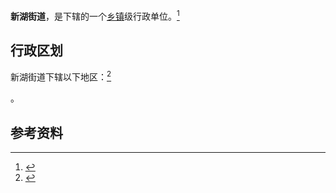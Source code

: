 {{中国乡级行政区|37/14/02/001/000}}

'''新湖街道'''，是{{PRC admin/fullname|37/14/02/001/000|3}}下辖的一个[[乡镇|乡镇]]级行政单位。<ref>{{PRC admin/ref sgc|{{PRC admin/parent|37/14/02/001/000}}}}</ref>

== 行政区划 ==

新湖街道下辖以下地区：<ref>{{PRC admin/ref sgc|37/14/02/001/000}}</ref>

{{PRC admin/children|37/14/02/001/000}}。

== 参考资料 ==

{{reflist}}

{{行政区划小作品}}
{{PRC admin/navcat|37/14/02/001/000}}